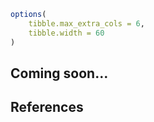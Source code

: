 ```r
options(
    tibble.max_extra_cols = 6,
    tibble.width = 60
)
```

## Coming soon...

## References
